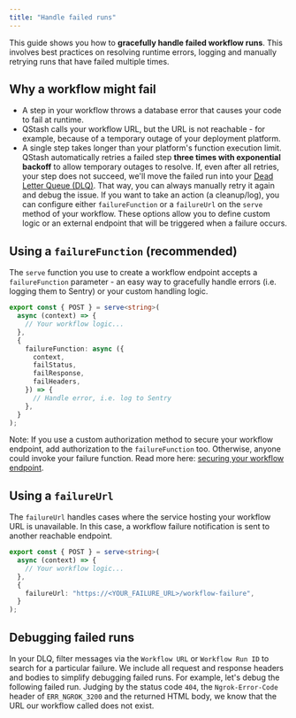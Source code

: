 ```yaml
---
title: "Handle failed runs"
---
```

This guide shows you how to **gracefully handle failed workflow runs**. This involves best practices on resolving runtime errors, logging and manually retrying runs that have failed multiple times.
## Why a workflow might fail
- A step in your workflow throws a database error that causes your code to fail at runtime.
- QStash calls your workflow URL, but the URL is not reachable - for example, because of a temporary outage of your deployment platform.
- A single step takes longer than your platform's function execution limit.
QStash automatically retries a failed step **three times with exponential backoff** to allow temporary outages to resolve.
If, even after all retries, your step does not succeed, we'll move the failed run into your [Dead Letter Queue (DLQ)](/qstash/howto/handling-failures#dead-letter-queue). That way, you can always manually retry it again and debug the issue.
If you want to take an action (a cleanup/log), you can configure either `failureFunction` or a `failureUrl` on the `serve` method of your workflow.
These options allow you to define custom logic or an external endpoint that will be triggered when a failure occurs.
## Using a `failureFunction` (recommended)
The `serve` function you use to create a workflow endpoint accepts a `failureFunction` parameter - an easy way to gracefully handle errors (i.e. logging them to Sentry) or your custom handling logic.
```typescript api/workflow/route.ts
export const { POST } = serve<string>(
  async (context) => {
    // Your workflow logic...
  },
  {
    failureFunction: async ({
      context,
      failStatus,
      failResponse,
      failHeaders,
    }) => {
      // Handle error, i.e. log to Sentry
    },
  }
);
```
Note: If you use a custom authorization method to secure your workflow endpoint, add authorization to the `failureFunction` too. Otherwise, anyone could invoke your failure function. Read more here: [securing your workflow endpoint](/workflow/howto/security).
## Using a `failureUrl`
The `failureUrl` handles cases where the service hosting your workflow URL is unavailable. In this case, a workflow failure notification is sent to another reachable endpoint.
```typescript
export const { POST } = serve<string>(
  async (context) => {
    // Your workflow logic...
  },
  {
    failureUrl: "https://<YOUR_FAILURE_URL>/workflow-failure",
  }
);
```
## Debugging failed runs
In your DLQ, filter messages via the `Workflow URL` or `Workflow Run ID` to search for a particular failure. We include all request and response headers and bodies to simplify debugging failed runs.
For example, let's debug the following failed run. Judging by the status code `404`, the `Ngrok-Error-Code` header of `ERR_NGROK_3200` and the returned HTML body, we know that the URL our workflow called does not exist.